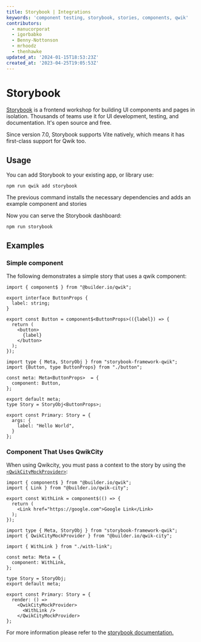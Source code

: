 ```yaml
---
title: Storybook | Integrations
keywords: 'component testing, storybook, stories, components, qwik'
contributors:
  - manucorporat
  - igorbabko
  - Benny-Nottonson
  - mrhoodz
  - thenhawke
updated_at: '2024-01-15T18:53:23Z'
created_at: '2023-04-25T19:05:53Z'
---
```


# Storybook

[Storybook](https://storybook.js.org/) is a frontend workshop for building UI components and pages in isolation. Thousands of teams use it for UI development, testing, and documentation. It's open source and free.

Since version 7.0, Storybook supports Vite natively, which means it has first-class support for Qwik too.

## Usage

You can add Storybook to your existing app, or library use:

```shell
npm run qwik add storybook
```

The previous command installs the necessary dependencies and adds an example component and stories

Now you can serve the Storybook dashboard:

```shell
npm run storybook
```

## Examples

### Simple component

The following demonstrates a simple story that uses a qwik component:

```tsx title="src/components/button.tsx"
import { component$ } from "@builder.io/qwik";

export interface ButtonProps {
  label: string;
}

export const Button = component$<ButtonProps>(({label}) => {
  return (
    <button>
      {label}
    </button>
  );
});
```

```tsx title="src/components/button.stories.tsx"
import type { Meta, StoryObj } from "storybook-framework-qwik";
import {Button, type ButtonProps} from "./button";

const meta: Meta<ButtonProps>  = {
  component: Button,
};

export default meta;
type Story = StoryObj<ButtonProps>; 

export const Primary: Story = {
  args: {
    label: "Hello World", 
  }
};
```

### Component That Uses QwikCity

When using Qwikcity, you must pass a context to the story by using the [`<QwikCityMockProvider>`](https://qwik.builder.io/docs/api/#qwikcitymockprovider):

```tsx title="src/components/with-link.tsx"
import { component$ } from "@builder.io/qwik";
import { Link } from "@builder.io/qwik-city";

export const WithLink = component$(() => {
  return (
    <Link href="https://google.com">Google Link</Link>
  );
});
```

```tsx title="src/components/with-link.stories.tsx"
import type { Meta, StoryObj } from "storybook-framework-qwik";
import { QwikCityMockProvider } from "@builder.io/qwik-city";

import { WithLink } from "./with-link";

const meta: Meta = {
  component: WithLink,
};

type Story = StoryObj;
export default meta;

export const Primary: Story = {
  render: () =>
    <QwikCityMockProvider>
      <WithLink />
    </QwikCityMockProvider>
};
```

For more information please refer to the [storybook documentation.](https://storybook.js.org/docs)